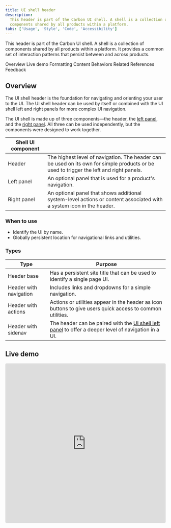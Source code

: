 ```yaml
---
title: UI shell header
description:
  This header is part of the Carbon UI shell. A shell is a collection of
  components shared by all products within a platform.
tabs: ['Usage', 'Style', 'Code', 'Accessibility']
---
```


<PageDescription>

This header is part of the Carbon UI shell. A shell is a collection of
components shared by all products within a platform. It provides a common set of
interaction patterns that persist between and across products.

</PageDescription>

<AnchorLinks>

<AnchorLink>Overview</AnchorLink>
<AnchorLink>Live demo</AnchorLink>
<AnchorLink>Formatting</AnchorLink>
<AnchorLink>Content</AnchorLink>
<AnchorLink>Behaviors</AnchorLink>
<AnchorLink>Related</AnchorLink>
<AnchorLink>References</AnchorLink>
<AnchorLink>Feedback</AnchorLink>

</AnchorLinks>

## Overview

The UI shell header is the foundation for navigating and orienting your user to
the UI. The UI shell header can be used by itself or combined with the UI shell
left and right panels for more complex UI navigation.

The UI shell is made up of three components—the header, the
[left panel](/components/UI-shell-left-panel/usage), and the
[right panel](/components/UI-shell-right-panel/usage). All three can be used
independently, but the components were designed to work together.

| Shell UI component |                                                                                                                                         |
| ------------------ | --------------------------------------------------------------------------------------------------------------------------------------- |
| Header             | The highest level of navigation. The header can be used on its own for simple products or be used to trigger the left and right panels. |
| Left panel         | An optional panel that is used for a product's navigation.                                                                              |
| Right panel        | An optional panel that shows additional system-level actions or content associated with a system icon in the header.                    |

### When to use

- Identify the UI by name.
- Globally persistent location for navigational links and utilities.

### Types

| Type                   | Purpose                                                                                                                                       |
| ---------------------- | --------------------------------------------------------------------------------------------------------------------------------------------- |
| Header base            | Has a persistent site title that can be used to identify a single page UI.                                                                    |
| Header with navigation | Includes links and dropdowns for a simple navigation.                                                                                         |
| Header with actions    | Actions or utilities appear in the header as icon buttons to give users quick access to common utilities.                                      |
| Header with sidenav    | The header can be paired with the [UI shell left panel](/components/UI-shell-left-panel/usage) to offer a deeper level of navigation in a UI. |

## Live demo

<Row>
  <Column>
    <iframe
      loading="lazy"
      src="https://codesandbox.io/embed/header-with-actions-and-nav-m0lo2?fontsize=14&hidenavigation=1&view=preview"
      title="header-with-actions-and-nav"
      allow="geolocation; microphone; camera; midi; vr; accelerometer; gyroscope; payment; ambient-light-sensor; encrypted-media"
      style="width:100%; height:500px; border:0; border-radius: 4px; overflow:hidden;"
      sandbox="allow-modals allow-forms allow-popups allow-scripts allow-same-origin"
    />
  </Column>
</Row>

## Formatting

### Anatomy

The header spans the full width of the viewport and is the topmost element in
the browser window. The header is persistent throughout the product experience.

For each UI shell component, left-to-right translates to product-to-global. The
left side of the header contains items relevant at the product level. Moving to
the right along the header, the functions become more global. Elements in the
middle of the header should represent system-level controls. Elements on the
right side of the header, such as the switcher, are the most global in their
scope and span multiple products.

<Row>
<Column colLg={12}>

![Header anatomy](images/header_anatomy.png)

</Column>
</Row>

1. **Hamburger menu**: The hamburger icon is used to open product navigation
   such as the [left panel.](/components/UI-shell-left-panel/usage) The
   hamburger menu is only needed when there is a collapsable left navigation.

2. **Header name**: For IBM products, the header name is always preceded by
   “IBM.”

3. **Header links**: Links in the header are supported as product navigation, if
   required. These links move to the side menu in narrow screen widths.

4. **Sub-menu**: Sub-menus are supported as product navigation, if required.
   Include the down-pointing chevron after the link label. Sub-menus open on
   click and are closed by either selecting an item in the menu, clicking
   outside the menu area, or clicking on the menu label. When open, the chevron
   should point up. Sub-menu labels serve only to open the dropdown; they cannot
   link to another page in the product.

5. **Header utilities**: These utilities are reserved for universal,
   system-level functions such as profile, search, notifications, and similar
   functions. Not every product on a system is required to show the same
   utilities, but it is recommended for a better cross-product user experience.

6. **Switcher**: The switcher provides a way for the user to easily navigate
   _between_ products and systems. Recommended uses for this component include
   recently used apps, frequently used apps, or all apps attached to the user’s
   account. If the list is a manageable size, include all apps or products
   available on the system.

### Placement

Icons are not a required element of the header and a product may choose to use
any set of icons for their UI. Icons should always be aligned to the right of
the header with no gaps between icons.

<DoDontRow>
  <DoDont caption="Header utilities are right aligned with no gaps">

![Example of header icons right aligned with no gaps.](images/utility_placement_do.png)

  </DoDont>
  <DoDont type="dont" caption="Header utilities with a gap between the account and help icons.">

![Example of the header icons with a gap between the account and help icons.](images/utility_placement_dont.png)

  </DoDont>
</DoDontRow>

### Example placement

The example below shows a header with a switcher, typical platform utility
icons, and search.

<Row>
<Column colLg={8}>

![icon placement.](images/example_placement.png)

</Column>
</Row>

| Icon          | Position                               |                                                                                                                                                                                                              |
| ------------- | -------------------------------------- | ------------------------------------------------------------------------------------------------------------------------------------------------------------------------------------------------------------ |
| Search        | Left                                   | Search should always be positioned as the furthest left icon. This is to allow for an expanding search field that does not disrupt other icon positions.                                                     |
| Other         | Right of Search and left of core icons | The number of header icons a product uses may vary. This placement will help avoid disrupting the position of the core icons and inconsistencies as your user navigates between other product shell headers. |
| Help          | 4th from the right                     |                                                                                                                                                                                                              |
| Notifications | 3rd from the right                     |                                                                                                                                                                                                              |
| Account       | 2nd from the right                     |                                                                                                                                                                                                              |
| Switcher      | Right                                  | The switcher should always be positioned as the furthest right icon. This ensures the icon does not shift when navigating across systems.                                                                    |

## Content

### Main Elements

#### Header name

The header name should be the name of the parent domain and be as brief as
possible while giving the user a sense of place. The header name is always
preceded by “IBM" for IBM products.

#### Header links

Header links should be unique and clearly describe the the content and location
that it will link to. Avoid using verbs as header links which could imply that
an action will be taken when clicking a header link.

## Behaviors

### Interactions

#### Mouse

The header element target areas span the full height of the header. See the
Style tab for detailed visual information about the various states.

<Row>
<Column colLg={12}>

![UI shell header click targets.](images/header_click_target.png)

</Column>
</Row>

#### Keyboard

Some users may use a keyboard to navigate your site. Starting focus in the main
navigation lets them quickly navigate to other areas in your UI, but could block
them from the main content if there is a large number of navigation items to tab
through first.

[Success Criterion 2.4.1 (Bypass Blocks)](https://www.w3.org/TR/2016/NOTE-WCAG20-TECHS-20161007/G1)
suggest bypassing these blocks by providing a "Skip to main" link at the start of
you navigation’s focusable controls. This lets users easily skip the navigation
region and begin interacting with the page’s main content area.

<Row>
<Column  colLg={8} colMd={8} colSm={6} >

![hint text](images/skip-to-main-content.gif)

<Caption>
  The "Skip to main content link" is the first focusable element on the Carbon
  website.
</Caption>

</Column>
</Row>

#### Screen readers

VoiceOver: Users can trigger a state change by pressing `Control-Option-Space`
or `Space` while the header area has screen reader focus.

JAWS: Users can trigger a state change by pressing `Enter` or `Space` while the
header area has screen reader focus.

NVDA: Users can trigger a state change by pressing `Enter` or `Space` while the
header area has screen reader focus.

### Responsive behavior

As a header scales down to fit smaller screen sizes, header links and menus
should collapse into a left-panel hamburger menu. See the examples below to
better understand the header's responsive behavior.

If your UI includes a left panel, the header links should be added above the
left panel items, pushing them down accordingly.

<Row>
<Column colLg={12}>

![An example of the header responding to different screen sizes.](images/responsive_header.png)

</Column>
</Row>

## Related

The following components are additional ways to organize and navigate data.

- [UI Shell left panel](/components/UI-shell-left-panel/usage/)

- [UI shell right panel](/components/UI-shell-right-panel/usage/)

## References

- Susan Farrell,
  [Utility Navigation: What It Is and How to Design It](https://www.nngroup.com/articles/utility-navigation/)
  (Nielsen Norman Group, 2015)
- WebAIM, [_"Skip Navigation" Links_](https://webaim.org/techniques/skipnav/)
  (2013)
- [Web Content Accessibility Guidelines](https://www.w3.org/WAI/standards-guidelines/wcag/)
  (W3C, 2018)

## Feedback

Help us improve this component by providing feedback, asking questions, and
leaving any other comments on
[GitHub](https://github.com/carbon-design-system/carbon-website/issues/new?assignees=&labels=feedback&template=feedback.md).
